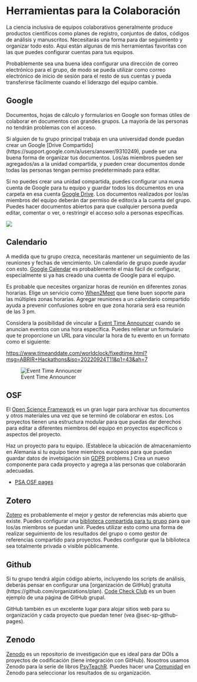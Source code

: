 # Herramientas para la Colaboración {#sec-sp-tools}

La ciencia inclusiva de equipos colaborativos generalmente produce productos científicos como planes de registro, conjuntos de datos, códigos de análisis y manuscritos. Necesitarás una forma para dar seguimiento y organizar todo esto. Aquí están algunas de mis herramientas favoritas con las que puedes configurar cuentas para tus equipos. 

Probablemente sea una buena idea configurar una dirección de correo electrónico para el grupo, de modo se pueda utilizar como correo electrónico de inicio de sesión para el resto de sus cuentas y pueda transferirse fácilmente cuando el liderazgo del equipo cambie. 

## Google

Documentos, hojas de cálculo y formularios en Google son formas útiles de colaborar en documentos con grandes grupos. La mayoría de las personas no tendrán problemas con el acceso. 

Si alguien de tu grupo principal trabaja en una universidad donde puedan crear un Google [Drive Compartido] (https://support.google.com/a/users/answer/9310249), puede ser una buena forma de organizar tus documentos. Los/as miembros pueden ser agregados/as a la unidad compartida, y pueden crear documentos donde todas las personas tengan permiso predeterminado para editar.

Si no puedes crear una unidad compartida, puedes configurar una nueva cuenta de Google para tu equipo y guardar todos los documentos en una carpeta en esa cuenta [Google Drive](https://drive.google.com/drive/). Los documentos realizados por los/as miembros del equipo deberán dar permiso de editor/a a la cuenta del grupo. Puedes hacer documentos abiertos para que cualquier persona pueda editar, comentar o ver, o restringir el acceso solo a personas específicas. 

![](images/google-doc-sharing-sp.png){fig-alt="GInterfaz para compartir de Google Docs que muestra las opciones para Cualquiera con un enlace: Observador/a, Comentarista, Editor/a (checked)"}


## Calendario
A medida que tu grupo crezca, necesitarás mantener un seguimiento de las reuniones y fechas de vencimiento. Un calendario de grupo puede ayudar con esto. [Google Calendar](https://calendar.google.com/) es probablemente el más fácil de configurar, especialmente si ya has creado una cuenta de Google para el equipo.

Es probable que necesites organizar horas de reunión en diferentes zonas horarias. Elige un servicio como [When2Meet](https://www.when2meet.com/) que tiene buen soporte para las múltiples zonas horarias. Agregar reuniones a un calendario compartido ayuda a prevenir confusiones sobre en que zona horaria será esa reunión de las 3 pm.

Considera la posibilidad de vincular a [Event Time Announcer](https://www.timeanddate.com/worldclock/fixedform.html) cuando se anuncian eventos con una hora específica. Puedes rellenar un formulario que te proporcione un URL para vincular la hora de tu evento en un formato como el siguiente:

<https://www.timeanddate.com/worldclock/fixedtime.html?msg=ABRIR+Hackathons&iso=20220924T11&p1=43&ah=7>

![Event Time Announcer](images/event-time-announcer.png){fig-alt="Interfaz para el anuncio de la hora del evento. Una caja con la hora del evento en la zona horaria original y otra caja con la zona horaria local convertida."}


## OSF

El [Open Science Framework](https://osf.io) es un gran lugar para archivar tus documentos y otros materiales una vez que se terminó de colaborar en estos. Los proyectos tienen una estructura modular para que puedas dar derechos para editar a diferentes miembros del equipo en proyectos específicos o aspectos del proyecto.

Haz un proyecto para tu equipo. (Establece la ubicación de almacenamiento en Alemania si tu equipo tiene miembros europeos para que puedan guardar datos de invetsigación sin [GDPR](https://gdpr.eu/what-is-gdpr/) problems.) Crea un nuevo componente para cada proyecto y agrega a las personas que colaborarán adecuadas. 

* [PSA OSF pages](https://osf.io/93qpg/)

## Zotero

[Zotero](https://www.zotero.org/) es probablemente el mejor y gestor de referencias más abierto que existe. Puedes configurar una [biblioteca compartida para tu grupo](https://www.zotero.org/groups/) para que los/as miembros se puedan unir. Puedes utilizar esto como una forma de realizar seguimiento de los resultados del grupo o como gestor de referencias compartido para proyectos. Puedes configurar que la biblioteca sea totalmente privada o visible públicamente. 

## Github {#sec-sp-github}

Si tu grupo tendrá algún código abierto, incluyendo los scripts de análisis, deberás pensar en configurar una [organización de GitHub] gratuita (https://github.com/organizations/plan). [Code Check Club](https://github.com/code-check-club) es un buen ejemplo de una página de GitHub grupal.

GitHub también es un excelente lugar para alojar sitios web para su organización y cada proyecto que puedan tener (vea @sec-sp-github-pages).

## Zenodo

[Zenodo](https://zenodo.org/) es un repositorio de investigación que es ideal para dar DOIs a proyectos de codificación (tiene integración con GitHub). Nosotros usamos Zenodo para la serie de libros [PsyTeachR](https://psyteachr.github.io). Puedes hacer una [Comunidad](https://zenodo.org/communities/) en Zenodo para seleccionar los resultados de su organización. 
